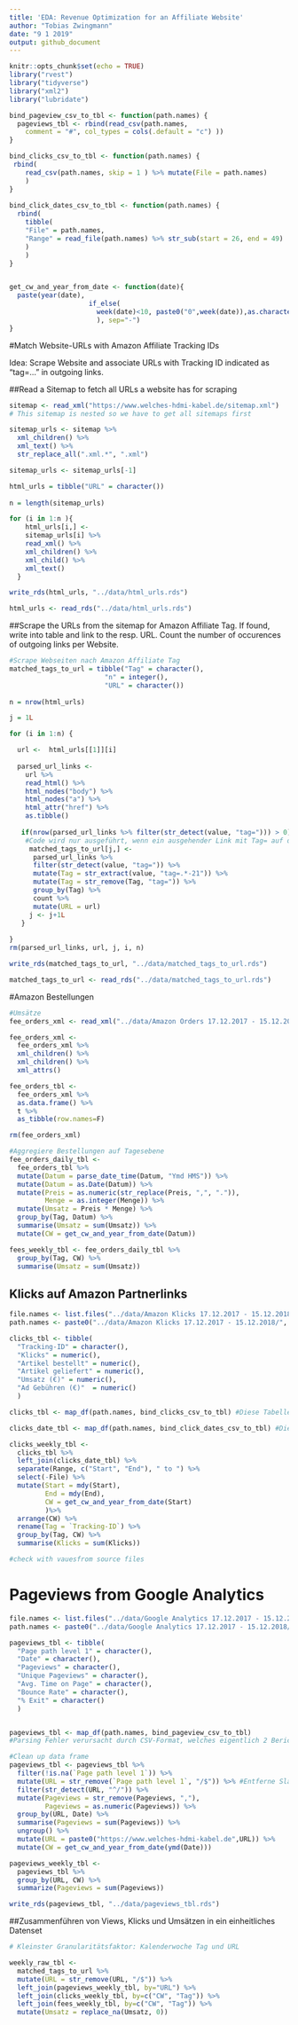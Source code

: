 ```yaml
---
title: 'EDA: Revenue Optimization for an Affiliate Website'
author: "Tobias Zwingmann"
date: "9 1 2019"
output: github_document
---
```


```r
knitr::opts_chunk$set(echo = TRUE)
library("rvest")
library("tidyverse")
library("xml2")
library("lubridate")

bind_pageview_csv_to_tbl <- function(path.names) {
  pageviews_tbl <- rbind(read_csv(path.names, 
    comment = "#", col_types = cols(.default = "c") ))
}

bind_clicks_csv_to_tbl <- function(path.names) {
 rbind(
    read_csv(path.names, skip = 1 ) %>% mutate(File = path.names)
    )
}
  
bind_click_dates_csv_to_tbl <- function(path.names) {
  rbind(
    tibble(
    "File" = path.names,
    "Range" = read_file(path.names) %>% str_sub(start = 26, end = 49)
    )
    )
}


get_cw_and_year_from_date <- function(date){
  paste(year(date), 
                    if_else(
                      week(date)<10, paste0("0",week(date)),as.character(week(date)) #CW 1 als CW 01 schreiben für Sortierung
                      ), sep="-")
}
```

#Match Website-URLs with Amazon Affiliate Tracking IDs

Idea: Scrape Website and associate URLs with Tracking ID indicated as "tag=..." in outgoing links.

##Read a Sitemap to fetch all URLs a website has for scraping
```r
sitemap <- read_xml("https://www.welches-hdmi-kabel.de/sitemap.xml")
# This sitemap is nested so we have to get all sitemaps first

sitemap_urls <- sitemap %>% 
  xml_children() %>% 
  xml_text() %>% 
  str_replace_all(".xml.*", ".xml")

sitemap_urls <- sitemap_urls[-1]

html_urls = tibble("URL" = character()) 
  
n = length(sitemap_urls)

for (i in 1:n ){
    html_urls[i,] <- 
    sitemap_urls[i] %>% 
    read_xml() %>% 
    xml_children() %>% 
    xml_child() %>% 
    xml_text()
  }

write_rds(html_urls, "../data/html_urls.rds")

html_urls <- read_rds("../data/html_urls.rds")
```

##Scrape the URLs from the sitemap for Amazon Affiliate Tag. If found, write into table and link to the resp. URL. Count the number of occurences of outgoing links per Website. 
```r
#Scrape Webseiten nach Amazon Affiliate Tag
matched_tags_to_url = tibble("Tag" = character(),
                        "n" = integer(),
                        "URL" = character()) 
  
n = nrow(html_urls)

j = 1L

for (i in 1:n) {

  url <-  html_urls[[1]][i]
  
  parsed_url_links <-
    url %>% 
    read_html() %>% 
    html_nodes("body") %>% 
    html_nodes("a") %>% 
    html_attr("href") %>% 
    as.tibble() 
    
   if(nrow(parsed_url_links %>% filter(str_detect(value, "tag="))) > 0) {
    #Code wird nur ausgeführt, wenn ein ausgehender Link mit Tag= auf der Webseite zu finden ist:
     matched_tags_to_url[j,] <-  
      parsed_url_links %>% 
      filter(str_detect(value, "tag=")) %>% 
      mutate(Tag = str_extract(value, "tag=.*-21")) %>% 
      mutate(Tag = str_remove(Tag, "tag=")) %>% 
      group_by(Tag) %>% 
      count %>% 
      mutate(URL = url)
     j <- j+1L
   }
   
}
rm(parsed_url_links, url, j, i, n)

write_rds(matched_tags_to_url, "../data/matched_tags_to_url.rds")

matched_tags_to_url <- read_rds("../data/matched_tags_to_url.rds")

```


#Amazon Bestellungen
```r
#Umsätze
fee_orders_xml <- read_xml("../data/Amazon Orders 17.12.2017 - 15.12.2018/1545149503853-Fee-Orders-4490ef86-7b35-45eb-822c-b2d4cf00da00-XML.xml")

fee_orders_xml <-
  fee_orders_xml %>% 
  xml_children() %>% 
  xml_children() %>% 
  xml_attrs()

fee_orders_tbl <-
  fee_orders_xml %>%
  as.data.frame() %>% 
  t %>% 
  as_tibble(row.names=F)

rm(fee_orders_xml)

#Aggregiere Bestellungen auf Tagesebene
fee_orders_daily_tbl <-
  fee_orders_tbl %>% 
  mutate(Datum = parse_date_time(Datum, "Ymd HMS")) %>% 
  mutate(Datum = as.Date(Datum)) %>% 
  mutate(Preis = as.numeric(str_replace(Preis, ",", ".")),
         Menge = as.integer(Menge)) %>%
  mutate(Umsatz = Preis * Menge) %>% 
  group_by(Tag, Datum) %>% 
  summarise(Umsatz = sum(Umsatz)) %>% 
  mutate(CW = get_cw_and_year_from_date(Datum))

fees_weekly_tbl <- fee_orders_daily_tbl %>% 
  group_by(Tag, CW) %>%
  summarise(Umsatz = sum(Umsatz))

```

## Klicks auf Amazon Partnerlinks
```r
file.names <- list.files("../data/Amazon Klicks 17.12.2017 - 15.12.2018/")
path.names <- paste0("../data/Amazon Klicks 17.12.2017 - 15.12.2018/", file.names)

clicks_tbl <- tibble(
  "Tracking-ID" = character(),
  "Klicks" = numeric(),
  "Artikel bestellt" = numeric(),
  "Artikel geliefert" = numeric(),
  "Umsatz (€)" = numeric(),
  "Ad Gebühren (€)"  = numeric()
  )

clicks_tbl <- map_df(path.names, bind_clicks_csv_to_tbl) #Diese Tabelle enthält noch keine Angaben zum Datum

clicks_date_tbl <- map_df(path.names, bind_click_dates_csv_to_tbl) #Diese Tabelle enthält nur Datum und Dateiname

clicks_weekly_tbl <-
  clicks_tbl %>% 
  left_join(clicks_date_tbl) %>% 
  separate(Range, c("Start", "End"), " to ") %>% 
  select(-File) %>% 
  mutate(Start = mdy(Start),
         End = mdy(End),
         CW = get_cw_and_year_from_date(Start)
         )%>% 
  arrange(CW) %>% 
  rename(Tag = `Tracking-ID`) %>% 
  group_by(Tag, CW) %>% 
  summarise(Klicks = sum(Klicks))

#check with vauesfrom source files
```


# Pageviews from Google Analytics
```r

file.names <- list.files("../data/Google Analytics 17.12.2017 - 15.12.2018/")
path.names <- paste0("../data/Google Analytics 17.12.2017 - 15.12.2018/", file.names)

pageviews_tbl <- tibble(
  "Page path level 1" = character(),
  "Date" = character(),
  "Pageviews" = character(),
  "Unique Pageviews" = character(),
  "Avg. Time on Page" = character(),
  "Bounce Rate" = character(),
  "% Exit" = character()
  )


pageviews_tbl <- map_df(path.names, bind_pageview_csv_to_tbl)
#Parsing Fehler verursacht durch CSV-Format, welches eigentlich 2 Berichte in einer Datei enthält

#Clean up data frame 
pageviews_tbl <- pageviews_tbl %>% 
  filter(!is.na(`Page path level 1`)) %>% 
  mutate(URL = str_remove(`Page path level 1`, "/$")) %>% #Entferne Slashes am Ende
  filter(str_detect(URL, "^/")) %>% 
  mutate(Pageviews = str_remove(Pageviews, ","),
         Pageviews = as.numeric(Pageviews)) %>% 
  group_by(URL, Date) %>%
  summarise(Pageviews = sum(Pageviews)) %>%
  ungroup() %>% 
  mutate(URL = paste0("https://www.welches-hdmi-kabel.de",URL)) %>% 
  mutate(CW = get_cw_and_year_from_date(ymd(Date)))

pageviews_weekly_tbl <- 
  pageviews_tbl %>% 
  group_by(URL, CW) %>% 
  summarize(Pageviews = sum(Pageviews))

write_rds(pageviews_tbl, "../data/pageviews_tbl.rds")

```

##Zusammenführen von Views, Klicks und Umsätzen in ein einheitliches Datenset
```r
# Kleinster Granularitätsfaktor: Kalenderwoche Tag und URL

weekly_raw_tbl <- 
  matched_tags_to_url %>%
  mutate(URL = str_remove(URL, "/$")) %>% 
  left_join(pageviews_weekly_tbl, by="URL") %>% 
  left_join(clicks_weekly_tbl, by=c("CW", "Tag")) %>% 
  left_join(fees_weekly_tbl, by=c("CW", "Tag")) %>% 
  mutate(Umsatz = replace_na(Umsatz, 0))


```

























